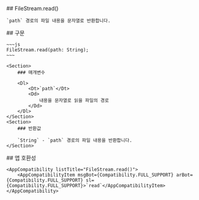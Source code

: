 
<Section>
    ## FileStream.read()

    `path` 경로의 파일 내용을 문자열로 반환합니다.
</Section>
<Section>
    ## 구문

    ~~~js
    FileStream.read(path: String);
    ~~~

    <Section>
        ### 매개변수

        <Dl>
            <Dt>`path`</Dt>
            <Dd>
                내용을 문자열로 읽을 파일의 경로
            </Dd>
        </Dl>
    </Section>
    <Section>
        ### 반환값

        `String` - `path` 경로의 파일 내용을 반환합니다.
    </Section>
</Section>
<Section>
    ## 앱 호환성

    <AppCompatibility listTitle="FileStream.read()">
        <AppCompatibilityItem msgBot={Compatibility.FULL_SUPPORT} arBot={Compatibility.FULL_SUPPORT} sl={Compatibility.FULL_SUPPORT}>`read`</AppCompatibilityItem>
    </AppCompatibility>
</Section>